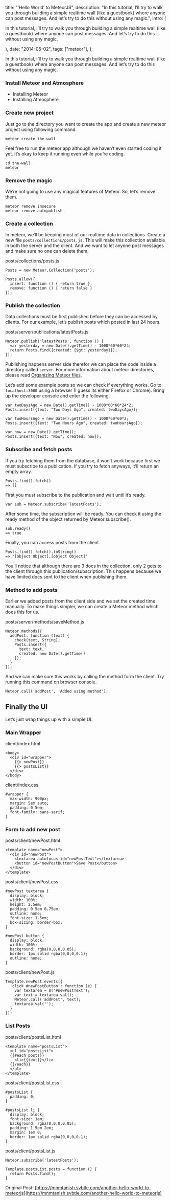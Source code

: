 


  title: "‘Hello World’ to MeteorJS",
  description: "In this tutorial, I’ll try to walk you through building a simple  realtime wall (like a guestbook) where anyone can post messages. And  let’s try to do this without using any magic.",
  intro: (
    <section>
      <p>In this tutorial, I’ll try to walk you through building a simple  realtime wall (like a guestbook) where anyone can post messages. And  let’s try to do this without using any magic.</p>
    </section>
  ),
  date: "2014-05-02",
  tags: ["meteor"],
};


In this tutorial, I’ll try to walk you through building a simple  realtime wall (like a guestbook) where anyone can post messages. And  let’s try to do this without using any magic.

### Install Meteor and Atmosphere

* Installing Meteor
* Installing Atmosphere

### Create new project

Just go to the directory you want to create the app and create a new meteor project using following command.

```
meteor create the-wall

```

Feel free to run the meteor app although we haven’t even started  coding it yet. It’s okay to keep it running even while you’re coding.

```
cd the-wall
meteor

```

### Remove the magic

We’re not going to use any magical features of Meteor. So, let’s remove them.

```
meteor remove insecure
meteor remove autopublish

```

### Create a collection

In meteor, we’ll be keeping most of our realtime data in collections. Create a new file `posts/collections/posts.js`.  This will make this collection available in both the server and the  client. And we want to let anyone post messages and make sure no one can  delete them.

posts/collections/posts.js

```
Posts = new Meteor.Collection('posts');

Posts.allow({
  insert: function () { return true },
  remove: function () { return false }
});

```

### Publish the collection

Data collections must be first published before they can be accessed  by clients. For our example, let’s publish posts which posted in last 24  hours.

posts/server/publications/latestPosts.js

```
Meteor.publish('latestPosts', function () {
  var yesterday = new Date().getTime() - 1000*60*60*24;
  return Posts.find({created: {$gt: yesterday}});
});

```

Publishing happens server side therefor we can place the code inside a directory called `server`. For more information about meteor directories, please read [Organizing Meteor files](#).

Let’s add some example posts so we can check if everything works. Go to `localhost:3000` using a browser (I guess its either Firefox or Chrome). Bring up the developer console and enter the following.

```
var twoDaysAgo = new Date().getTime() - 1000*60*60*24*2;
Posts.insert({text: "Two Days Ago", created: twoDaysAgo});

var twoHoursAgo = new Date().getTime() - 1000*60*60*2;
Posts.insert({text: "Two Hours Ago", created: twoHoursAgo});

var now = new Date().getTime();
Posts.insert({text: "Now", created: now});

```

### Subscribe and fetch posts

If you try fetching them from the database, it won’t work because  first we must subscribe to a publication. If you try to fetch anyways,  it’ll return an empty array.

```
Posts.find().fetch()
=> []

```

First you must subscribe to the publication and wait until it’s ready.

```
var sub = Meteor.subscribe('latestPosts');

```

After some time, the subscription will be ready. You can check it  using the ready method of the object returned by Meteor.subscribe().

```
sub.ready()
=> true

```

Finally, you can access posts from the client.

```
Posts.find().fetch().toString()
=> "[object Object],[object Object]"

```

You’ll notice that although there are 3 docs in the collection, only 2  gets to the client through this publication/subscription. This happens  because we have limited docs sent to the client when publishing them.

### Method to add posts

Earlier we added posts from the client side and we set the created  time manually. To make things simpler, we can create a Meteor method  which does this for us.

posts/server/methods/saveMethod.js

```
Meteor.methods({
  addPost: function (text) {
    check(text, String);
    Posts.insert({
      text: text,
      created: new Date().getTime()
    });
  }
});

```

And we can make sure this works by calling the method form the client. Try running this command on browser console.

```
Meteor.call('addPost', 'Added using method');

```

## Finally the UI

Let’s just wrap things up with a simple UI.

### Main Wrapper

client/index.html

```
<body>
  <div id="wrapper">
    {{> newPost}}
    {{> postsList}}
  </div>
</body>

```

client/index.css

```
#wrapper {
  max-width: 900px;
  margin: 5em auto;
  padding: 0 5em;
  font-family: sans-serif;
}

```

### Form to add new post

posts/client/newPost.html

```
<template name="newPost">
  <div id="newPost">
    <textarea autofocus id="newPostText"></textarea>
    <button id="newPostButton">Save Post</button>
  </div>
</template>

```

posts/client/newPost.css

```
#newPost textarea {
  display: block;
  width: 100%;
  height: 2.5em;
  padding: 0.5em 0.75em;
  outline: none;
  font-size: 1.5em;
  box-sizing: border-box;
}

#newPost button {
  display: block;
  width: 100%;
  background: rgba(0,0,0,0.05);
  border: 1px solid rgba(0,0,0,0.1);
  outline: none;
}

```

posts/client/newPost.js

```
Template.newPost.events({
  'click #newPostButton': function (e) {
    var textarea = $('#newPostText');
    var text = textarea.val();
    Meteor.call('addPost', text);
    textarea.val('');
  }
});

```

### List Posts

posts/client/postsList.html

```
<template name="postsList">
  <ul id="postsList">
  {{#each posts}}
    <li>{{text}}</li>
  {{/each}}
  </ul>
</template>

```

posts/client/postsList.css

```
#postsList {
  padding: 0;
}

#postsList li {
  display: block;
  font-size: 1em;
  background: rgba(0,0,0,0.05);
  padding: 1.5em 2em;
  margin: 1em 0;
  border: 1px solid rgba(0,0,0,0.1);
}

```

posts/client/postsList.js

```
Meteor.subscribe('latestPosts');

Template.postsList.posts = function () {
  return Posts.find();
}

```

Original Post: [https://mnmtanish.svbtle.com/another-hello-world-to-meteorjs](https://mnmtanish.svbtle.com/another-hello-world-to-meteorjs)
